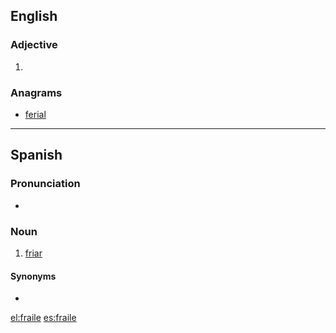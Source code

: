 ==English==

===Adjective===
{{infl|en|adjective}}

# {{obsolete spelling of|frail}}

===Anagrams===
* [[ferial#English|ferial]]

----

==Spanish==

===Pronunciation===
* {{IPA|[ˈfɾaj.le]|lang=es}}

===Noun===
{{es-noun-m}}

# [[friar]]

====Synonyms====
* {{l|es|fray}}

[[el:fraile]]
[[es:fraile]]